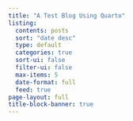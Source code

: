 ```yaml
---
title: "A Test Blog Using Quarto"
listing:
  contents: posts
  sort: "date desc"
  type: default
  categories: true
  sort-ui: false
  filter-ui: false
  max-items: 5
  date-format: full
  feed: true
page-layout: full
title-block-banner: true
---
```



